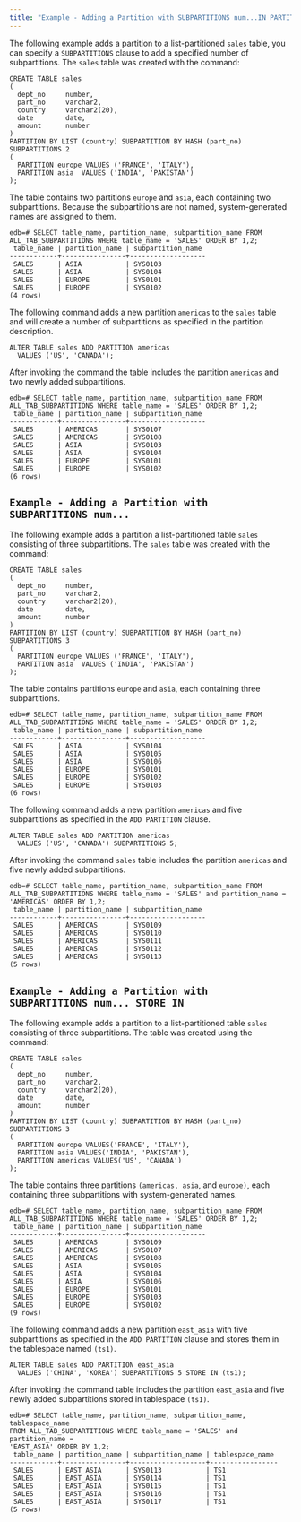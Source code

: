 ```yaml
---
title: "Example - Adding a Partition with SUBPARTITIONS num...IN PARTITION DESCRIPTION"
---
```


<div id="example_adding_a_partition_with_subpartitions_number" class="registered_link"></div>

The following example adds a partition to a list-partitioned `sales` table, you can specify a `SUBPARTITIONS` clause to add a specified number of subpartitions. The `sales` table was created with the command:

```text
CREATE TABLE sales
(
  dept_no     number,
  part_no     varchar2,
  country     varchar2(20),
  date        date,
  amount      number
)
PARTITION BY LIST (country) SUBPARTITION BY HASH (part_no) SUBPARTITIONS 2
(
  PARTITION europe VALUES ('FRANCE', 'ITALY'),
  PARTITION asia  VALUES ('INDIA', 'PAKISTAN')
);
```

The table contains two partitions `europe` and `asia`, each containing two subpartitions. Because the subpartitions are not named, system-generated names are assigned to them.

```text
edb=# SELECT table_name, partition_name, subpartition_name FROM
ALL_TAB_SUBPARTITIONS WHERE table_name = 'SALES' ORDER BY 1,2;
 table_name | partition_name | subpartition_name
------------+----------------+-------------------
 SALES      | ASIA           | SYS0103
 SALES      | ASIA           | SYS0104
 SALES      | EUROPE         | SYS0101
 SALES      | EUROPE         | SYS0102
(4 rows)
```

The following command adds a new partition `americas` to the `sales` table and will create a number of subpartitions as specified in the partition description.

```text
ALTER TABLE sales ADD PARTITION americas
  VALUES ('US', 'CANADA');
```

After invoking the command the table includes the partition `americas` and two newly added subpartitions.

```text
edb=# SELECT table_name, partition_name, subpartition_name FROM
ALL_TAB_SUBPARTITIONS WHERE table_name = 'SALES' ORDER BY 1,2;
 table_name | partition_name | subpartition_name
------------+----------------+-------------------
 SALES      | AMERICAS       | SYS0107
 SALES      | AMERICAS       | SYS0108
 SALES      | ASIA           | SYS0103
 SALES      | ASIA           | SYS0104
 SALES      | EUROPE         | SYS0101
 SALES      | EUROPE         | SYS0102
(6 rows)
```

## `Example - Adding a Partition with SUBPARTITIONS num...`

The following example adds a partition a list-partitioned table `sales` consisting of three subpartitions. The `sales` table was created with the command:

```text
CREATE TABLE sales
(
  dept_no     number,
  part_no     varchar2,
  country     varchar2(20),
  date        date,
  amount      number
)
PARTITION BY LIST (country) SUBPARTITION BY HASH (part_no) SUBPARTITIONS 3
(
  PARTITION europe VALUES ('FRANCE', 'ITALY'),
  PARTITION asia  VALUES ('INDIA', 'PAKISTAN')
);
```

The table contains partitions `europe` and `asia`, each containing three subpartitions.

```text
edb=# SELECT table_name, partition_name, subpartition_name FROM
ALL_TAB_SUBPARTITIONS WHERE table_name = 'SALES' ORDER BY 1,2;
 table_name | partition_name | subpartition_name
------------+----------------+-------------------
 SALES      | ASIA           | SYS0104
 SALES      | ASIA           | SYS0105
 SALES      | ASIA           | SYS0106
 SALES      | EUROPE         | SYS0101
 SALES      | EUROPE         | SYS0102
 SALES      | EUROPE         | SYS0103
(6 rows)
```

The following command adds a new partition `americas` and five subpartitions as specified in the `ADD PARTITION` clause.

```text
ALTER TABLE sales ADD PARTITION americas
  VALUES ('US', 'CANADA') SUBPARTITIONS 5;
```

After invoking the command `sales` table includes the partition `americas` and five newly added subpartitions.

```text
edb=# SELECT table_name, partition_name, subpartition_name FROM
ALL_TAB_SUBPARTITIONS WHERE table_name = 'SALES' and partition_name =
'AMERICAS' ORDER BY 1,2;
 table_name | partition_name | subpartition_name
------------+----------------+-------------------
 SALES      | AMERICAS       | SYS0109
 SALES      | AMERICAS       | SYS0110
 SALES      | AMERICAS       | SYS0111
 SALES      | AMERICAS       | SYS0112
 SALES      | AMERICAS       | SYS0113
(5 rows)
```

## `Example - Adding a Partition with SUBPARTITIONS num... STORE IN`

The following example adds a partition to a list-partitioned table `sales` consisting of three subpartitions. The table was created using the command:

```text
CREATE TABLE sales
(
  dept_no     number,
  part_no     varchar2,
  country     varchar2(20),
  date        date,
  amount      number
)
PARTITION BY LIST (country) SUBPARTITION BY HASH (part_no) SUBPARTITIONS 3
(
  PARTITION europe VALUES('FRANCE', 'ITALY'),
  PARTITION asia VALUES('INDIA', 'PAKISTAN'),
  PARTITION americas VALUES('US', 'CANADA')
);
```

The table contains three partitions `(americas, asia`, and `europe)`, each containing three subpartitions with system-generated names.

```text
edb=# SELECT table_name, partition_name, subpartition_name FROM
ALL_TAB_SUBPARTITIONS WHERE table_name = 'SALES' ORDER BY 1,2;
 table_name | partition_name | subpartition_name
------------+----------------+-------------------
 SALES      | AMERICAS       | SYS0109
 SALES      | AMERICAS       | SYS0107
 SALES      | AMERICAS       | SYS0108
 SALES      | ASIA           | SYS0105
 SALES      | ASIA           | SYS0104
 SALES      | ASIA           | SYS0106
 SALES      | EUROPE         | SYS0101
 SALES      | EUROPE         | SYS0103
 SALES      | EUROPE         | SYS0102
(9 rows)
```

The following command adds a new partition `east_asia` with five subpartitions as specified in the `ADD PARTITION` clause and stores them in the tablespace named `(ts1)`.

```text
ALTER TABLE sales ADD PARTITION east_asia
  VALUES ('CHINA', 'KOREA') SUBPARTITIONS 5 STORE IN (ts1);
```

After invoking the command table includes the partition `east_asia` and five newly added subpartitions stored in tablespace `(ts1)`.

```text
edb=# SELECT table_name, partition_name, subpartition_name, tablespace_name
FROM ALL_TAB_SUBPARTITIONS WHERE table_name = 'SALES' and partition_name =
'EAST_ASIA' ORDER BY 1,2;
 table_name | partition_name | subpartition_name | tablespace_name
------------+----------------+-------------------+-----------------
 SALES      | EAST_ASIA      | SYS0113           | TS1
 SALES      | EAST_ASIA      | SYS0114           | TS1
 SALES      | EAST_ASIA      | SYS0115           | TS1
 SALES      | EAST_ASIA      | SYS0116           | TS1
 SALES      | EAST_ASIA      | SYS0117           | TS1
(5 rows)
```
